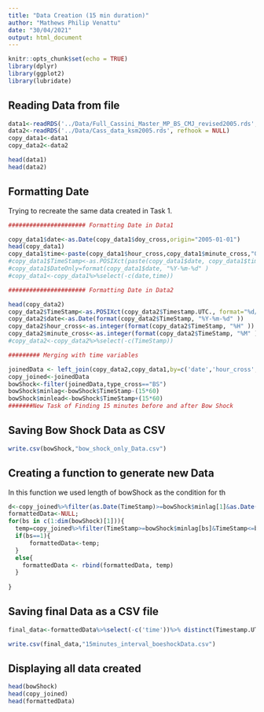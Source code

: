 ```yaml
---
title: "Data Creation (15 min duration)"
author: "Mathews Philip Venattu"
date: "30/04/2021"
output: html_document
---
```


```r
knitr::opts_chunk$set(echo = TRUE)
library(dplyr)
library(ggplot2)
library(lubridate)
```

## Reading Data from file


```r
data1<-readRDS('../Data/Full_Cassini_Master_MP_BS_CMJ_revised2005.rds', refhook = NULL)
data2<-readRDS('../Data/Cass_data_ksm2005.rds', refhook = NULL)
copy_data1<-data1
copy_data2<-data2

head(data1)
head(data2)
```

## Formatting Date 

Trying to recreate the same data created in Task 1. <br />

```r
###################### Formatting Date in Data1

copy_data1$date<-as.Date(copy_data1$doy_cross,origin="2005-01-01")
head(copy_data1)
copy_data1$time<-paste(copy_data1$hour_cross,copy_data1$minute_cross,"00",sep=":")
#copy_data1$TimeStamp<-as.POSIXct(paste(copy_data1$date, copy_data1$time), format="%Y-%m-%d %H:%M:%S")
#copy_data1$DateOnly=format(copy_data1$date, "%Y-%m-%d" )
#copy_data1<-copy_data1%>%select(-c(date,time))

###################### Formatting Date in Data2

head(copy_data2)
copy_data2$TimeStamp<-as.POSIXct(copy_data2$Timestamp.UTC., format="%d/%m/%Y %H:%M")
copy_data2$date<-as.Date(format(copy_data2$TimeStamp, "%Y-%m-%d" ))
copy_data2$hour_cross<-as.integer(format(copy_data2$TimeStamp, "%H" )) 
copy_data2$minute_cross<-as.integer(format(copy_data2$TimeStamp, "%M" )) 
#copy_data2<-copy_data2%>%select(-c(TimeStamp))

######### Merging with time variables 

joinedData <- left_join(copy_data2,copy_data1,by=c('date','hour_cross','minute_cross'))
copy_joined<-joinedData
bowShock<-filter(joinedData,type_cross=="BS")
bowShock$minlag<-bowShock$TimeStamp-(15*60)
bowShock$minlead<-bowShock$TimeStamp+(15*60)
#######New Task of Finding 15 minutes before and after Bow Shock
```

## Saving Bow Shock Data as CSV


```r

write.csv(bowShock,"bow_shock_only_Data.csv")
```

## Creating a function to generate new Data

In this function we used length of bowShock as the condition for th

```r

d<-copy_joined%>%filter(as.Date(TimeStamp)>=bowShock$minlag[1]&as.Date(TimeStamp)<=bowShock$minlead[1])
formattedData<-NULL;
for(bs in c(1:dim(bowShock)[1])){
  temp=copy_joined%>%filter(TimeStamp>=bowShock$minlag[bs]&TimeStamp<=bowShock$minlead[bs])
  if(bs==1){
      formattedData<-temp;
  }
  else{
    formattedData <- rbind(formattedData, temp)
  }
  
} 
```

## Saving final Data as a CSV file

```r
final_data<-formattedData%>%select(-c('time'))%>% distinct(Timestamp.UTC., .keep_all= TRUE)

write.csv(final_data,"15minutes_interval_boeshockData.csv")


```

## Displaying all data created

```r

head(bowShock)
head(copy_joined)
head(formattedData)

```